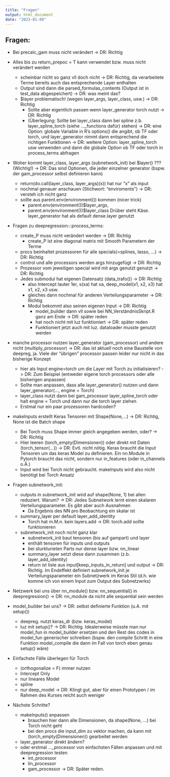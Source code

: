 ```yaml
---
title: "Fragen"
output: html_document
date: "2023-01-09"
---
```


## Fragen:

- Bei precalc_gam muss nicht verändert -> DR: Richtig

- Alles bis zu return_prepoc = T kann verwendet bzw. muss nicht verändert werden
  - scheinbar nicht so ganz vll doch nicht -> DR: Richtig, da verarbeitete Terme bereits auch das entsprechende Layer enthalten
  - Output sind dann die parsed_formulas_contents (Output ist in test_data abgespeichert) -> DR: was meint das?
  - \$layer problematisch! (wegen layer_args, layer_class, usw.) -> DR: Richtig
    - Sollte aber eigentlich passen wenn layer_generator torch nutzt -> DR: Richtig
    - (Überlegung: Sollte bei layer_class dann bei spline z.b. layer_spline_torch (siehe ..._functions dafür) stehen) 
    -> DR: eine Option: globale Variable in R's options() die angibt, ob TF oder torch, und layer_generator nimmt dann entsprechend die richtigen Funktionen
    -> DR: weitere Option: layer_spline_torch usw verwenden und dann die globale Option ob TF oder torch in process_terms abfragen
    
- Woher kommt layer_class, layer_args (subnetwork_init) bei \$layer() ??? (Wichtig!) 
-> DR: Das sind Optionen, die jeder einzelner generator (bspw. der gam_processor selbst definieren kann)
  - return(do.call(layer_class, layer_args)(x)) hat nur "x" als input
  - nochmal genauer anschauen (Stichwort: "enviroments") -> DR: versteh ich nicht ganz
  - sollte aus parent.env(environment()) kommen (nicer trick)
    - parent.env(environment())\$layer_args,
    - parent.env(environment())\$layer_class
	Drüber steht Käse. layer_generator hat als default dense.layer genutzt

    
- Fragen zu deepregression:::process_terms:
  - create_P muss nicht verändert werden -> DR: Richtig
    - create_P ist eine diagonal matrix mit Smooth Parametern der Terme
  - procs beinhaltet prozessoren für alle specials(=splines, lasso, ...) -> DR: Richtig
  - control und alle processors werden args hinzugefügt -> DR: Richtig
  - Prozessor vom jeweiligen special wird mit args genutzt genutzt -> DR: Richtig
  - Jedes submodul hat eigenen Datensatz (data_trafo()) -> DR: Richtig
    - also Intercept lauter 1er, s(xa) hat xa, deep_model(x1, x2, x3) hat x1, x2, x3 usw.
    - gleiches dann nochmal für anderen Verteilungsparameter -> DR: Richtig
    - Modul bekommt also seinen eigenen Input -> DR: Richtig
      - model_builder dann vll sowie bei NN_VerständnisSkript.R ganz am Ende -> DR: später reden
      - hat noch nicht mit luz funktioniert -> DR: später reden
      - Funktioniert jetzt auch mit luz. dataloader musste genutzt werden
      
- manche processor nutzen layer_generator (gam_processor) und andere nicht (multiply_processor) 
  -> DR: das ist aktuell noch eine Baustelle von deepreg, ja. Viele der "übrigen" processor passen leider nur nicht in das bisherige Konzept
  - hier als Input engine=torch um die Layer mit Torch zu initialisieren? -> DR: Zum Beispiel (entweder eigene torch processors oder alle bisherigen anpassen)
  - Sollte man anpassen, dass alle layer_generator() nutzen und dann layer_generator(..., engine = Torch)
  - layer_class nutzt dann bei gam_processor layer_spline_torch oder halt engine = Torch und dann nur die torch layer ziehen
  - Erstmal nur ein paar prozessoren hardcoden?

- makeInputs erstellt Keras Tensoren mit Shape(None,...) -> DR: Richtig, None ist die Batch shape
  - Bei Torch muss Shape immer gleich angegeben werden, oder? -> DR: Richtig
  - Hier leeren (torch_empty(Dimensionen)) oder direkt mit Daten (torch_tensor(...))
  -> DR: Evtl. nicht nötig. Keras braucht die Input Tensoren um das keras Model zu definieren. 
  Ein nn.Module in Pytorch braucht das nicht, sondern nur in_features (oder in_channels o.Ä.)
  - Input wird bei Torch nicht gebraucht. makeInputs wird also nicht benötigt bei Torch Ansatz
  
- Fragen subnetwork_init:
  - outputs in subnetwork_init wird auf shape(None, 1) bei allen reduziert. Warum? 
  -> DR: Jedes Subnetwork lernt einen skalaren Verteilungsparameter. Es gibt aber auch Ausnahmen
    - Da Ergebnis des NN pro Beobachtung ein skalar ist
  - summary_layer per default layer_add_identity
    - Torch hat m.M.n. kein layers.add
    -> DR: torch.add sollte funktionieren
  - subnetwork_init noch nicht ganz klar
    - subnetwork_init baut tensoren (bis auf gampart) und layer
    - enthält tensoren für inputs und outputs
    - bei sturkturieten Parts nur dense layer bzw. nn_linear
    - summary_layer setzt diese dann zusammen (z.b. layer_add_identity)
    - return ist liste aus input[keep_inputs_in_return] und output
    -> DR: Richtig. Im Endeffekt definiert subnetwork_init je Verteilungsparameter ein Subnetzwerk
    im Keras Stil (d.h. wie komme ich von einem Input zum Output des Subnetzwrks)
    
- Netzwerk bei uns über nn_module() bzw. nn_sequential() in deepregression() -> DR: nn_module da nicht alle sequential sein werden

- model_builder bei uns?   -> DR: selbst definierte Funktion (u.A. mit setup())
  - deepreg. nutzt keras_dr (bzw. keras_model)
  - luz mit setup()? -> DR: Richtig. Idealerweise müsste man nur model_fun in model_builder ersetzen und den 
  Rest des codes in model_fun generischer schreiben (bspw. den compile Schritt in eine Funktion model_compile
  die dann im Fall von torch eben genau setup() wäre)
  
- Einfachste Fälle überlegen für Torch 
  - (orthogonalize = F) immer nutzen
  - Intercept Only
  - nur lineares Model
  - spline
  - nur deep_model
  -> DR: Klingt gut, aber für einen Prototypen / im Rahmen des Kurses reicht auch weniger
  
- Nächste Schritte?
  - makeInputs() anpassen
    - brauchen hier dann alle Dimensionen, da shape(None, ...) bei Torch nicht geht
    - bei den procs die input_dim zu vektor machen, da kann mit (torch_empty(Dimensionen)) gearbeitet werden
  - layer_generator direkt ändern?
  - oder erstmal ..._processor von einfachsten Fällen anpassen und mit deepregression testen
    - int_processor
    - lin_processor
    - gam_processor
  -> DR: Später reden. 

  


  
